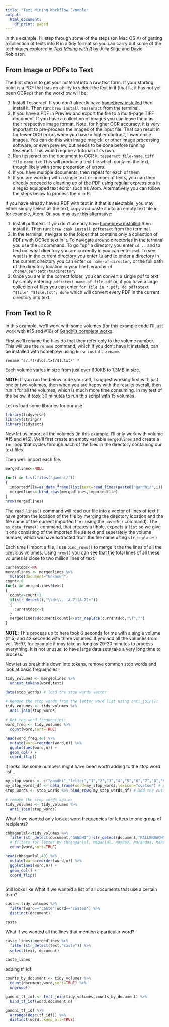 ```yaml
---
title: "Text Mining Workflow Example"
output:
  html_document:
    df_print: paged
---
```


In this example, I'll step through some of the steps (on Mac OS X) of getting a collection of texts into R in a tidy format so you can carry out some of the techniques explored in [*Text Mining with R*](https://www.tidytextmining.com/) by Julia Silge and David Robinson. 

## From Image or PDFs to Text

The first step is to get your material into a raw text form. If your starting point is a PDF that has no ability to select the text in it (that is, it has not yet been OCRed) then the workflow will be:

1. Install Tesseract. If you don't already have [homebrew installed](https://brew.sh/) then install it. Then run: `brew install tesseract` from the terminal.
2. If you have a PDF in Preview and export the file to a multi-page TIFF document. If you have a collection of images you can leave them as their respective image format. Note, for higher OCR accuracy, it is very important to pre-process the images of the input file. That can result in far fewer OCR errors when you have a higher contrast, lower noise images. You can do this with image magick, or other image processing software, or even preview, but needs to be done before running tesseract. This would require a tutorial of its own. 
3. Run tesseract on the document to OCR it. `tesseract file-name.tiff file-name.txt` This will produce a text file which contains the text, though likely with some proportion of errors. 
4. If you have multiple documents, then repeat for each of them
5. If you are working with a single text or number of texts, you can then directly proceed to cleaning up of the PDF using regular expressions in a regex equipped text editor such as Atom. Alternatively you can follow the steps below to process them in R.

If you have already have a PDF with text in it that is selectable, you may either simply select all the text, copy and paste it into an empty text file in, for example, Atom. Or, you may use this alternative:

1. Install pdftotext. If you don't already have [homebrew installed](https://brew.sh/) then install it. Then run: `brew cask install pdftotext` from the terminal.
2. In the terminal, navigate to the folder that contains only a collection of PDFs with OCRed text in it. To navigate around directories in the terminal you use the `cd` command. To go "up" a directory you enter `cd ..` and to find out what directory you are currently in you can enter `pwd`. To see what is in the current directory you enter `ls` and to ender a directory in the current directory you can enter `cd name-of-directory` or the full path of the directory location in your file hierarchy `cd /home/user/path/to/directory`
3. Once you are in the correct folder, you can convert a single pdf to text by simply entering: `pdftotext name-of-file.pdf` or, if you have a large collection of files you can enter `for file in *.pdf; do pdftotext "$file" "$file.txt"; done` which will convert every PDF in the current directory into text.

## From Text to R

In this example, we'll work with some volumes (for this example code I'll just work with #15 and #16) of [Gandhi's complete works](http://www.gandhiashramsevagram.org/gandhi-literature/collected-works-of-mahatma-gandhi-volume-1-to-98.php).

First we'll rename the files do that they refer only to the volume number. This will use the `rename` command, which if you don't have it installed, can be installed with homebrew using `brew install rename`.

`rename 's/.*(\d\d).txt/$1.txt/' *` 

Each volume varies in size from just over 600KB to 1.3MB in size. 

**NOTE**: If you run the below code yourself, I suggest working first with just one or two volumes, then when you are happy with the results overall, then run it for all the volumes, which is much more time consuming. In my test of the below, it took 30 minutes to run this script with 15 volumes.

Let us load some libraries for our use:

```r
library(tidyverse)
library(stringr)
library(tidytext)
```


Now let us import all the volumes (in this example, I'll only work with volume #15 and #16). We'll first create an empty variable `mergedlines` and create a `for` loop that cycles through each of the files in the directory containing our text files.

Then we'll import each file. 

```r
mergedlines<-NULL

for(i in list.files("gandhi/")) 
{
  importedfile=as_data_frame(list(text=read_lines(paste0("gandhi/",i)),volume=str_replace(i,".txt","")))
  mergedlines<-bind_rows(mergedlines,importedfile)
}
nrow(mergedlines)
```

The `read_lines()` command will read our file into a vector of lines of text (I have gotten the location of the file by merging the directory location and the file name of the current imported file i using the `paste0()` command). The `as_data_frame()` command, that creates a tibble, expects a `list` so we give it one consisting of the imported file as text and seperately the volume number, which we have extracted from the file name using `str_replace()`

Each time I import a file, I use `bind_rows()` to merge it the the lines of all the previous volumes. Using `nrow()` you can see that the total lines of all these volumes is close to two million lines of text.

```r
currentdoc<-NA
mergedlines <- mergedlines %>%
  mutate(document="Unknown")
count<-0
for(i in mergedlines$text)
{
  count<-count+1
  if(str_detect(i,"\\d+\\. [A-Z][A-Z]+"))
  {
    currentdoc<-i
  }
  mergedlines$document[count]<-str_replace(currentdoc,"\f","")
}

```

**NOTE**: This process up to here took 6 seconds for me with a single volume (#15) and 42 seconds with three volumes. If you add all the volumes from vol. 15-97, for example it may take as long as 20-30 minutes to process everything. It is not unusual to have large data sets take a very long time to process. 

Now let us break this down into tokens, remove common stop words and look at basic frequencies:

```r
tidy_volumes <- mergedlines %>%
  unnest_tokens(word,text)

data(stop_words) # load the stop words vector

# Remove the stop words from the letter word list using anti_join():
tidy_volumes <- tidy_volumes %>%  
  anti_join(stop_words)

# Get the word frequencies:
word_freq <- tidy_volumes %>%
  count(word,sort=TRUE)

head(word_freq,40) %>%
  mutate(word=reorder(word,n)) %>%
  ggplot(aes(word,n)) +
  geom_col() +
  coord_flip()
```

It looks like some numbers might have been worth adding to the stop word list...

```r
my_stop_words <- c("gandhi","letter","1","2","3","4","5","6","7","8","9") # list a few stop words of my own from the letters
my_stop_words_df <- data_frame(word=my_stop_words,lexicon="custom") # prepare to add to custom stop words
stop_words <- stop_words %>% bind_rows(my_stop_words_df) # add the custom stop words to the list

# remove the stop words again:
tidy_volumes <- tidy_volumes %>%  
  anti_join(stop_words)
```

What if we wanted only look at word frequencies for letters to one group of recipients?

```r
chhaganlal<-tidy_volumes %>%
  filter(str_detect(document,"GANDHI")|str_detect(document,"KALLENBACH")) %>% 
  # filters for letter by Chhanganlal, Maganlal, Ramdas, Narandas, Manilal, Khushalchand Gandhi - OR Hermann Kallenbach
  count(word,sort=TRUE)

head(chhaganlal,40) %>%
  mutate(word=reorder(word,n)) %>%
  ggplot(aes(word,n)) +
  geom_col() +
  coord_flip()
  
```

Still looks like 
What if we wanted a list of all documents that use a certain term?

```r
caste<-tidy_volumes %>%
  filter(word=="caste"|word=="castes") %>%
  distinct(document)

caste
```

What if we wanted all the lines that mention a particular word?

```r
caste_lines<-mergedlines %>%
  filter(str_detect(text,"caste")) %>%
  select(text, document)

caste_lines
```

adding tf_idf:

```r
counts_by_document <- tidy_volumes %>%
  count(document,word,sort=TRUE) %>%
  ungroup()

gandhi_tf_idf <- left_join(tidy_volumes,counts_by_document) %>%
  bind_tf_idf(word,document,n)

gandhi_tf_idf %>%
  arrange(desc(tf_idf)) %>%
  distinct(word,.keep_all=TRUE)

```




